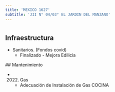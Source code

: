 ```yaml
---
title: 'MEXICO 1627'
subtitle: 'JII N° 04/03° EL JARDIN DEL MANZANO'
---
```


#
## Infraestructura

* Sanitarios. (Fondos covid) 
    + Finalizado - Mejora Edilicia 


 ## Mantenimiento

*  (2022) Gas 
    + Adecuación de Instalación de Gas COCINA







